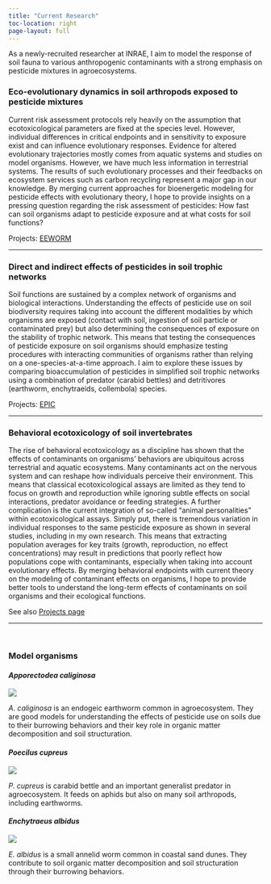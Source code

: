 ```yaml
---
title: "Current Research"
toc-location: right
page-layout: full
---
```


As a newly-recruited researcher at INRAE, I aim to model the response of soil fauna to various anthropogenic contaminants with a strong emphasis on pesticide mixtures in agroecosystems. 

### Eco-evolutionary dynamics in soil arthropods exposed to pesticide mixtures {#EcoEvoTox}
Current risk assessment protocols rely heavily on the assumption that ecotoxicological parameters are fixed at the species level. However, individual differences in critical endpoints and in sensitivity to exposure exist and can influence evolutionary responses. Evidence for altered evolutionary trajectories mostly comes from aquatic systems and studies on model organisms. However, we have much less information in terrestrial systems. The results of such evolutionary processes and their feedbacks on ecosystem services such as carbon recycling represent a major gap in our knowledge. By merging current approaches for bioenergetic modeling for pesticide effects with evolutionary theory, I hope to provide insights on a pressing question regarding the risk assessment of pesticides: How fast can soil organisms adapt to pesticide exposure and at what costs for soil functions?

Projects: [EEWORM](../../projects#EEWORM)

---

### Direct and indirect effects of pesticides in soil trophic networks {#TrophicTox}
Soil functions are sustained by a complex network of organisms and biological interactions. Understanding the effects of pesticide use on soil biodiversity requires taking into account the different modalities by which organisms are exposed (contact with soil, ingestion of soil particle or contaminated prey) but also determining the consequences of exposure on the stability of trophic network. This means that testing the consequences of pesticide exposure on soil organisms should emphasize testing procedures with interacting communities of organisms rather than relying on a one-species-at-a-time approach. I aim to explore these issues by comparing bioaccumulation of pesticides in simplified soil trophic networks using a combination of predator (carabid bettles) and detritivores (earthworm, enchytraeids, collembola) species. 


Projects: [EPIC](../../projects#EPIC)

---

### Behavioral ecotoxicology of soil invertebrates {#BehavTox}
The rise of behavioral ecotoxicology as a discipline has shown that the effects of contaminants on organisms’ behaviors are ubiquitous across terrestrial and aquatic ecosystems. Many contaminants act on the nervous system and can reshape how individuals perceive their environment. This means that classical ecotoxicological assays are limited as they tend to focus on growth and reproduction while ignoring subtle effects on social interactions, predator avoidance or feeding strategies. A further complication is the current integration of so-called “animal personalities” within ecotoxicological assays. Simply put, there is tremendous variation in individual responses to the same pesticide exposure as shown in several studies, including in my own research. This means that extracting population averages for key traits (growth, reproduction, no effect concentrations) may result in predictions that poorly reflect how populations cope with contaminants, especially when taking into account evolutionary effects. By merging behavioral endpoints with current theory on the modeling of contaminant effects on organisms, I hope to provide better tools to understand the long-term effects of contaminants on soil organisms and their ecological functions.

See also [Projects page](https://rroyaute.github.io/projects/#BehavEcotox)

---

</br>

### Model organisms

#### *Apporectodea caliginosa*

:::: {layout="[ 40, 60 ]"}

::: {#first-column}
![](../current-research/images/a-caliginosa.jpg)
:::

::: {#second-column}
*A. caliginosa* is an endogeic earthworm common in agroecosystem. They are good models for understanding the effects of pesticide use on soils due to their burrowing behaviors and their key role in organic matter decomposition and soil structuration.
:::

::::

#### *Poecilus cupreus*

:::: {layout="[ 40, 60 ]"}

::: {#first-column}
![](../current-research/images/p-cupreus.jpg)
:::

::: {#second-column}
*P. cupreus* is carabid bettle and an important generalist predator in agroecosystem. It feeds on aphids but also on many soil arthropods, including earthworms. 
:::

::::

#### *Enchytraeus albidus*

:::: {layout="[ 40, 60 ]"}

::: {#first-column}
![](../current-research/images/e-albidus.jpg)
:::

::: {#second-column}
*E. albidus* is a small annelid worm common in coastal sand dunes. They contribute to soil organic matter decomposition and soil structuration through their burrowing behaviors. 
:::

::::



